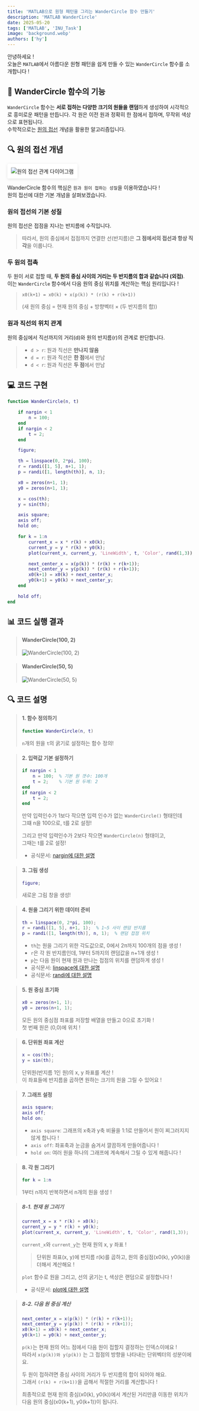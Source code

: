 ```yaml
---
title: 'MATLAB으로 원형 패턴을 그리는 WanderCircle 함수 만들기'
description: 'MATLAB WanderCircle'
date: 2025-05-20
tags: ['MATLAB', 'INU_Task']
image: 'background.webp'
authors: ['hy']
---
```


안녕하세요 ! <br />
오늘은 `MATLAB`에서 아름다운 원형 패턴을 쉽게 만들 수 있는 `WanderCircle` 함수를 소개합니다 !

## 📌 WanderCircle 함수의 기능

`WanderCircle` 함수는 **서로 접하는 다양한 크기의 원들을 랜덤**하게 생성하여 시각적으로 흥미로운 패턴을 만듭니다.
각 원은 이전 원과 정확히 한 점에서 접하며, 무작위 색상으로 표현됩니다. <br />
수학적으로는 [원의 접선](https://en.wikipedia.org/wiki/Tangent_lines_to_circles) 개념을 활용한 알고리즘입니다.

## 🔍 원의 접선 개념

<div style="background-color: white; display: inline-block; padding: 10px; border-radius: 4px; box-shadow: 0 2px 8px rgba(0,0,0,0.1);">
  <img
    src="https://upload.wikimedia.org/wikipedia/commons/thumb/4/43/Power_point_simple.svg/250px-Power_point_simple.svg.png"
    alt="원의 접선 관계 다이어그램"
  />
</div>

WanderCircle 함수의 핵심은 `원과 원이 접하는 성질`을 이용하였습니다 !<br />
원의 접선에 대한 기본 개념을 살펴보겠습니다.

### 원의 접선의 기본 성질

원의 접선은 접점을 지나는 반지름에 수직입니다.

> 따라서, 원의 중심에서 접점까지 연결한 선(반지름)은 **그 점에서의 접선과 항상 직각**을 이룹니다.

### 두 원의 접촉

두 원이 서로 접할 때, **두 원의 중심 사이의 거리는 두 반지름의 합과 같습니다 (외접)**. <br />
이는 `WanderCircle` 함수에서 다음 원의 중심 위치를 계산하는 핵심 원리입니다 !

> `x0(k+1) = x0(k) + x(p(k)) * (r(k) + r(k+1))`
>
> (새 원의 중심 = 현재 원의 중심 + 방향벡터 × (두 반지름의 합))

### 원과 직선의 위치 관계

원의 중심에서 직선까지의 거리(d)와 원의 반지름(r)의 관계로 판단합니다.

> - `d > r`: 원과 직선은 **만나지 않음**
> - `d = r`: 원과 직선은 **한 점**에서 만남
> - `d < r`: 원과 직선은 **두 점**에서 만남

## 💻 코드 구현

```matlab title="WanderCircle.m"
function WanderCircle(n, t)

    if nargin < 1
        n = 100;
    end
    if nargin < 2
        t = 2;
    end

    figure;

    th = linspace(0, 2*pi, 100);
    r = randi([1, 5], n+1, 1);
    p = randi([1, length(th)], n, 1);

    x0 = zeros(n+1, 1);
    y0 = zeros(n+1, 1);

    x = cos(th);
    y = sin(th);

    axis square;
    axis off;
    hold on;

    for k = 1:n
        current_x = x * r(k) + x0(k);
        current_y = y * r(k) + y0(k);
        plot(current_x, current_y, 'LineWidth', t, 'Color', rand(1,3));

        next_center_x = x(p(k)) * (r(k) + r(k+1));
        next_center_y = y(p(k)) * (r(k) + r(k+1));
        x0(k+1) = x0(k) + next_center_x;
        y0(k+1) = y0(k) + next_center_y;
    end

    hold off;
end
```

## 📊 코드 실행 결과

> #### WanderCircle(100, 2)
>
> ![WanderCircle(100, 2)](100_2.webp)

> #### WanderCircle(50, 5)
>
> ![WanderCircle(50, 5)](50_5.webp)

## 🔍 코드 설명

> #### 1. 함수 정의하기
>
> ```matlab
> function WanderCircle(n, t)
> ```
>
> `n`개의 원을 `t`의 굵기로 설정하는 함수 정의!

> #### 2. 입력값 기본 설정하기
>
> ```matlab
> if nargin < 1
>     n = 100;  % 기본 원 갯수: 100개
>     t = 2;    % 기본 원 두께: 2
> end
> if nargin < 2
>     t = 2;
> end
> ```
>
> 만약 입력인수가 1보다 작으면 입력 인수가 없는 `WanderCircle()` 형태인데 <br />
> 그떄 n을 100으로, t를 2로 설정!
>
> 그리고 만약 입력인수가 2보다 작으면 `WanderCircle(n)` 형태이고, <br />
> 그때는 t를 2로 설정!
>
> - 공식문서: [nargin에 대한 설명](https://kr.mathworks.com/help/matlab/ref/nargin.html)

> #### 3. 그림 생성
>
> ```matlab
> figure;
> ```
>
> 새로운 그림 창을 생성!

> #### 4. 원을 그리기 위한 데이터 준비
>
> ```matlab
> th = linspace(0, 2*pi, 100);
> r = randi([1, 5], n+1, 1);  % 1~5 사이 랜덤 반지름
> p = randi([1, length(th)], n, 1);  % 랜덤 접점 위치
> ```
>
> - `th`는 원을 그리기 위한 각도값으로, 0에서 2π까지 100개의 점을 생성 !
> - `r`은 각 원 반지름인데, 1부터 5까지의 랜덤값을 n+1개 생성 !
> - `p`는 다음 원이 현재 원과 만나는 접점의 위치를 랜덤하게 생성 !
> - 공식문서: [linspace에 대한 설명](https://kr.mathworks.com/help/matlab/ref/double.linspace.html)
> - 공식문서: [randi에 대한 설명](https://kr.mathworks.com/help/matlab/ref/double.randi.html)

> #### 5. 원 중심 초기화
>
> ```matlab
> x0 = zeros(n+1, 1);
> y0 = zeros(n+1, 1);
> ```
>
> 모든 원의 중심점 좌표를 저장할 배열을 만들고 0으로 초기화 ! <br />
> 첫 번째 원은 (0,0)에 위치 !

> #### 6. 단위원 좌표 계산
>
> ```matlab
> x = cos(th);
> y = sin(th);
> ```
>
> 단위원(반지름 1인 원)의 x, y 좌표를 계산 ! <br />
> 이 좌표들에 반지름을 곱하면 원하는 크기의 원을 그릴 수 있어요 !

> #### 7. 그래프 설정
>
> ```matlab
> axis square;
> axis off;
> hold on;
> ```
>
> - `axis square`: 그래프의 x축과 y축 비율을 1:1로 만들어서 원이 찌그러지지 않게 합니다 !
> - `axis off`: 좌표축과 눈금을 숨겨서 깔끔하게 만들어줍니다 !
> - `hold on`: 여러 원을 하나의 그래프에 계속해서 그릴 수 있게 해줍니다 !

> #### 8. 각 원 그리기
>
> ```matlab
> for k = 1:n
> ```
>
> 1부터 n까지 반복하면서 n개의 원을 생성 ! <br />

> ##### 8-1. 현재 원 그리기
>
> ```matlab
> current_x = x * r(k) + x0(k);
> current_y = y * r(k) + y0(k);
> plot(current_x, current_y, 'LineWidth', t, 'Color', rand(1,3));
> ```
>
> `current_x`와 `current_y`는 현재 원의 x, y 좌표 !
>
> > 단위원 좌표(x, y)에 반지름 r(k)를 곱하고, 원의 중심점(x0(k), y0(k))을 더해서 계산해요 !
>
> `plot` 함수로 원을 그리고, 선의 굵기는 t, 색상은 랜덤으로 설정합니다 !
>
> - 공식문서: [plot에 대한 설명](https://kr.mathworks.com/help/matlab/ref/plot.html)

> ##### 8-2. 다음 원 중심 계산
>
> ```matlab
> next_center_x = x(p(k)) * (r(k) + r(k+1));
> next_center_y = y(p(k)) * (r(k) + r(k+1));
> x0(k+1) = x0(k) + next_center_x;
> y0(k+1) = y0(k) + next_center_y;
> ```
>
> `p(k)`는 현재 원의 어느 점에서 다음 원이 접할지 결정하는 인덱스이에요 ! <br />
> 따라서 `x(p(k))와 y(p(k))` 는 그 접점의 방향을 나타내는 단위벡터의 성분이에요.
>
> 두 원이 접하려면 중심 사이의 거리가 두 반지름의 합이 되어야 해요. <br />
> 그래서 `(r(k) + r(k+1))`을 곱해서 적절한 거리를 계산합니다 !
>
> 최종적으로 현재 원의 중심(x0(k), y0(k))에서 계산된 거리만큼 이동한 위치가 <br />
> 다음 원의 중심(x0(k+1), y0(k+1))이 됩니다.
